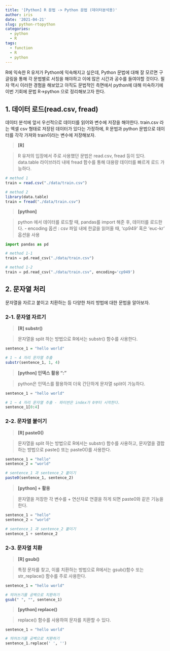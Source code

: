 ```yaml
---
title: '[Python] R 문법 -> Python 문법 (데이터분석용)'
author: iris
date: '2021-04-21'
slug: python-rtopython
categories:
  - python
  - R
tags:
  - function
  - R
  - python
---
```



R에 익숙한 R 유저가 Python에 익숙해지고 싶은데, Python 문법에 대해 잘 모르면 구글링을 통해 각 문법별로 서칭을 해야하고 이에 많은 시간과 공수를 들여야할 것이다. 필자 역시 이러한 경험을 해보았고 아직도 문법적인 측면에서 python에 대해 미숙하기에 이번 기회에 문법 R->python 으로 정리해보고자 한다.











## 1. 데이터 로드(read.csv, fread)

데이터 분석에 앞서 우선적으로 데이터를 읽어와 변수에 저장을 해야한다. train.csv 라는 엑셀 csv 형태로 저장된 데이터가 있다는 가정하에, R 문법과 python 문법으로 데이터를 각각 가져와 train이라는 변수에 저장해보자.


> **[R]**

> R 유저의 입장에서 주로 사용했던 문법은 read.csv, fread 등이 있다.
data.table 라이브러리 내에 fread 함수를 통해 대용량 데이터를 빠르게 로드 가능하다.

```r
# method 1
train = read.csv("./data/train.csv")

# method 2 
library(data.table) 
train = fread("./data/train.csv") 
```


> **[python]**

> python 에서 데이터를 로드할 때, pandas를 import 해준 후, 데이터를 로드한다.
- encoding 옵션 : csv 파일 내에 한글을 읽어올 때, 'cp949' 혹은 'euc-kr' 옵션을 사용

```python
import pandas as pd

# method 1-1
train = pd.read_csv("./data/train.csv")

# method 1-2
train = pd.read_csv("./data/train.csv", encoding='cp949')

```






<!-- ####################################################################################### -->
<!-- ######                                      2                                  ####### -->
<!-- ####################################################################################### -->





## 2. 문자열 처리

문자열을 자르고 붙이고 치환하는 등 다양한 처리 방법에 대한 문법을 알아보자.


### 2-1. 문자열 자르기 

> **[R] substr()**

> 문자열을 split 하는 방법으로 R에서는 substr() 함수를 사용한다.

```r
sentence_1 = "hello world"

# 1 ~ 4 자리 문자열 추출
substr(sentence_1, 1, 4)

```


> **[python] 인덱스 활용 ":"**

> python은 인덱스를 활용하여 더욱 간단하게 문자열 split이 가능하다.

```python
sentence_1 = "hello world"

# 1 ~ 4 자리 문자열 추출 - 파이썬은 index가 0부터 시작한다.
sentence_1[0:4]

```



### 2-2. 문자열 붙이기 

> **[R] paste0()**

> 문자열을 split 하는 방법으로 R에서는 substr() 함수를 사용하고,
문자열을 결합하는 방법으로 paste() 또는 paste0()를 사용한다. 

```r
sentence_1 = "hello"
sentence_2 = "world"

# sentence_1 과 sentence_2 붙이기
paste0(sentence_1, sentence_2)

```


> **[python] + 활용**

> 문자열을 저장한 각 변수를 + 연산자로 연결을 하게 되면 paste0와 같은 기능을 한다.

```python
sentence_1 = "hello"
sentence_2 = "world"

# sentence_1 과 sentence_2 붙이기
sentence_1 + sentence_2

```






### 2-3. 문자열 치환

> **[R] gsub()**

> 특정 문자를 찾고, 이를 치환하는 방법으로 R에서는 gsub()함수 또는 str_replace() 함수를 주로 사용한다.

```r
sentence_1 = "hello world"

# 띄어쓰기를 공백으로 치환하기
gsub(" ", "", sentence_1)

```


> **[python] replace()**

> replace() 함수를 사용하여 문자를 치환할 수 있다.

```python
sentence_1 = "hello world"

# 띄어쓰기를 공백으로 치환하기
sentence_1.replace(' ', '')

```







<!-- ####################################################################################### -->
<!-- ######                                                                          ####### -->
<!-- ####################################################################################### -->


















<!-- ####################################################################################### -->
<!-- ######                                                                          ####### -->
<!-- ####################################################################################### -->













<!-- ## 2.  -->

<!-- 설명 -->


<!-- ### [R] -->
<!-- ```{r eval=FALSE} -->

<!-- ``` -->


<!-- ### [python] -->
<!-- ```{python eval=FALSE} -->

<!-- ``` -->



<!-- ## 2.  -->

<!-- 설명 -->


<!-- ### [R] -->
<!-- ```{r eval=FALSE} -->

<!-- ``` -->


<!-- ### [python] -->
<!-- ```{python eval=FALSE} -->

<!-- ``` -->




<!-- ## 2.  -->

<!-- 설명 -->


<!-- ### [R] -->
<!-- ```{r eval=FALSE} -->

<!-- ``` -->


<!-- ### [python] -->
<!-- ```{python eval=FALSE} -->

<!-- ``` -->




<!-- ## 2.  -->

<!-- 설명 -->


<!-- ### [R] -->
<!-- ```{r eval=FALSE} -->

<!-- ``` -->


<!-- ### [python] -->
<!-- ```{python eval=FALSE} -->

<!-- ``` -->




<!-- ## 2.  -->

<!-- 설명 -->


<!-- ### [R] -->
<!-- ```{r eval=FALSE} -->

<!-- ``` -->


<!-- ### [python] -->
<!-- ```{python eval=FALSE} -->

<!-- ``` -->




<!-- ## 2.  -->

<!-- 설명 -->


<!-- ### [R] -->
<!-- ```{r eval=FALSE} -->

<!-- ``` -->


<!-- ### [python] -->
<!-- ```{python eval=FALSE} -->

<!-- ``` -->




<!-- ## 2.  -->

<!-- 설명 -->


<!-- ### [R] -->
<!-- ```{r eval=FALSE} -->

<!-- ``` -->


<!-- ### [python] -->
<!-- ```{python eval=FALSE} -->

<!-- ``` -->



<!-- ## 2.  -->

<!-- 설명 -->


<!-- ### [R] -->
<!-- ```{r eval=FALSE} -->

<!-- ``` -->


<!-- ### [python] -->
<!-- ```{python eval=FALSE} -->

<!-- ``` -->

